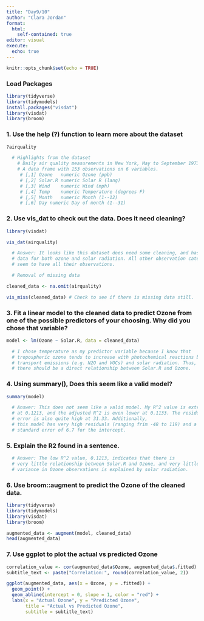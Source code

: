 ```yaml
---
title: "Day9/10"
author: "Clara Jordan"
format:
  html:
    self-contained: true
editor: visual
execute:
  echo: true
---
```


```r
knitr::opts_chunk$set(echo = TRUE)
```

### Load Packages

```r
library(tidyverse)
library(tidymodels)
install.packages("visdat")
library(visdat)
library(broom)
```

### 1. Use the help (?) function to learn more about the dataset

```r
?airquality 

  # Highlights from the dataset
    # Daily air quality measurements in New York, May to September 1973.
    # A data frame with 153 observations on 6 variables.
     # [,1]	Ozone	numeric	Ozone (ppb)
     # [,2]	Solar.R	numeric	Solar R (lang)
     # [,3]	Wind	numeric	Wind (mph)
     # [,4]	Temp	numeric	Temperature (degrees F)
     # [,5]	Month	numeric	Month (1--12)
     # [,6]	Day	numeric	Day of month (1--31)
```

### 2. Use vis_dat to check out the data. Does it need cleaning?

```r
library(visdat)

vis_dat(airquality)

  # Answer: It looks like this dataset does need some cleaning, and has missing 
  # data for both ozone and solar radiation. All other observation categories
  # seem to have all their observations. 

  # Removal of missing data

cleaned_data <- na.omit(airquality)

vis_miss(cleaned_data) # Check to see if there is missing data still.
```

### 3. Fit a linear model to the cleaned data to predict Ozone from one of the possible predictors of your choosing. Why did you chose that variable?

```r
model <- lm(Ozone ~ Solar.R, data = cleaned_data)

  # I chose temperature as my predictor variable because I know that 
  # tropospheric ozone tends to increase with photochemical reactions between
  # transport emissions (e.g. N2O and VOCs) and solar radiation. Thus, I think
  # there should be a direct relationship between Solar.R and Ozone. 
```

### 4. Using summary(), Does this seem like a valid model?

```r
summary(model)

  # Answer: This does not seem like a valid model. My R^2 value is extremely low
  # at 0.1213, and the adjusted R^2 is even lower at 0.1133. The residual standard
  # error is also quite high at 31.33. Additionally, 
  # this model has very high residuals (ranging frim -48 to 119) and a large 
  # standard error of 6.7 for the intercept. 
```

### 5. Explain the R2 found in a sentence.

```r
  # Answer: The low R^2 value, 0.1213, indicates that there is 
  # very little relationship between Solar.R and Ozone, and very little of the 
  # variance in Ozone observations is explained by solar radiation. 
```

### 6. Use broom::augment to predict the Ozone of the cleaned data.

```r
library(tidyverse)
library(tidymodels)
library(visdat)
library(broom)

augmented_data <- augment(model, cleaned_data)
head(augmented_data)
```

### 7. Use ggplot to plot the actual vs predicted Ozone

```r
correlation_value <- cor(augmented_data$Ozone, augmented_data$.fitted)
subtitle_text <- paste("Correlation:", round(correlation_value, 2))

ggplot(augmented_data, aes(x = Ozone, y = .fitted)) +
  geom_point() +
  geom_abline(intercept = 0, slope = 1, color = "red") +
  labs(x = "Actual Ozone", y = "Predicted Ozone", 
       title = "Actual vs Predicted Ozone", 
       subtitle = subtitle_text)
```
